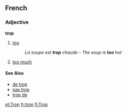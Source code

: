 ==French==
===Adjective===
'''trop'''

# [[too]]
#:''La soupe est '''trop''' chaude'' - ''The soup is '''too''' hot''
# [[too much]]
====See Also====
*[[de trop]]
*[[pas trop]]
*[[trop de]]

[[et:Trop]]
[[fr:trop]]
[[fi:Trop]]